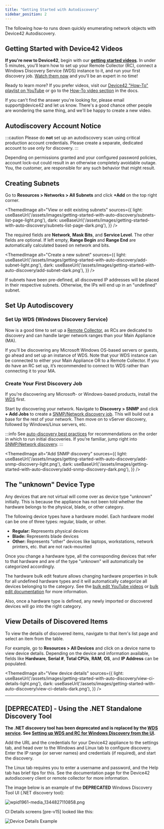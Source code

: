 ```yaml
---
title: "Getting Started with Autodiscovery"
sidebar_position: 2
---
```



The following how-to runs down quickly enumerating network objects with Device42 Autodiscovery.

## Getting Started with Device42 Videos

**If you're new to Device42**, begin with our [**getting started videos**](https://www.youtube.com/playlist?list=PLJ9je_qSNumJ-rMzIXUufY-XsbrwWfeCR). In under 5 minutes, you'll learn how to set up your Remote Collector (RC), connect a Windows Discovery Service (WDS) instance to it, and run your first discovery job. [Watch them now](https://www.youtube.com/watch?v=ClkvR9zLQUU&t=0s&list=PLJ9je_qSNumJ-rMzIXUufY-XsbrwWfeCR&index=2) and you'll be an expert in no time!

Ready to learn more? If you prefer videos, visit our [Device42 "How-To" playlist on YouTube](https://www.youtube.com/playlist?list=PLJ9je_qSNumJ4HuNVS75wzRgBRrtCh6_q) or go to the [How-To video section](how-to-videos/index.md) in the docs. 

If you can't find the answer you're looking for, please email support@device42 and let us know. There's a good chance other people are wondering the same thing, and we'll be happy to create a new video.

## Autodiscovery Account Notice

:::caution
Please do **not** set up an autodiscovery scan using critical production account credentials. Please create a separate, dedicated account to use only for discovery.
:::

Depending on permissions granted and your configured password policies, account lock-out could result in an otherwise completely avoidable outage. You, the customer, are responsible for any such behavior that might result.

## Creating Subnets

Go to **Resources > Networks > All Subnets** and click **+Add** on the top right corner.

<ThemedImage
alt="View or edit existing subnets"
sources={{
    light: useBaseUrl('/assets/images/getting-started-with-auto-discovery/subnets-list-page-light.png'),
    dark: useBaseUrl('/assets/images/getting-started-with-auto-discovery/subnets-list-page-dark.png'),
}}
/>

The required fields are **Network**, **Mask Bits**, and **Service Level**. The other fields are optional. If left empty, **Range Begin** and **Range End** are automatically calculated based on network and bits.

<ThemedImage
alt="Create a new subnet"
sources={{
    light: useBaseUrl('/assets/images/getting-started-with-auto-discovery/add-subnet-light.png'),
    dark: useBaseUrl('/assets/images/getting-started-with-auto-discovery/add-subnet-dark.png'),
}}
/>

If subnets have been pre-defined, all discovered IP addresses will be placed in their respective subnets. Otherwise, the IPs will end up in an "undefined" subnet.

## Set Up Autodiscovery

### Set Up WDS (Windows Discovery Service)

Now is a good time to set up a [Remote Collector](auto-discovery/remote-collector-rc.mdx), as RCs are dedicated to discovery and can handle larger network ranges than your Main Appliance (MA). 

If you’ll be discovering any Microsoft Windows OS-based servers or guests, go ahead and set up an instance of WDS. Note that your WDS instance can be connected to either your Main Appliance OR to a Remote Collector. If you do have an RC set up, it’s recommended to connect to WDS rather than connecting it to your MA.

### Create Your First Discovery Job

If you're discovering any Microsoft- or Windows-based products, install the [WDS](installation/windows-discovery-service-installation.md) first.

Start by discovering your network. Navigate to **Discovery > SNMP** and click **+ Add Jobs** to create a [SNMP/Network discovery job](auto-discovery/network-auto-discovery.mdx). This will build out a base for the rest of your network. Then move on to vServer discovery, followed by Windows/Linux servers, etc.

:::info
See [auto-discovery best practices](auto-discovery/autodisc-best-practices.md) for recommendations on the order in which to run initial discoveries. If you're familiar, jump right into [SNMP/Network discovery](auto-discovery/network-auto-discovery.mdx).
:::

<ThemedImage
alt="Add SNMP discovery"
sources={{
    light: useBaseUrl('/assets/images/getting-started-with-auto-discovery/add-snmp-discovery-light.png'),
    dark: useBaseUrl('/assets/images/getting-started-with-auto-discovery/add-snmp-discovery-dark.png'),
}}
/>

## The "unknown" Device Type 

Any devices that are not virtual will come over as device type "unknown" initially. This is because the appliance has not been told whether the hardware belongs to the physical, blade, or other category.

The following device types have a hardware model. Each hardware model can be one of three types: regular, blade, or other.

- **Regular:** Represents physical devices
- **Blade:** Represents blade devices
- **Other:** Represents "other" devices like laptops, workstations, network printers, etc. that are not rack-mounted

Once you change a hardware type, all the corresponding devices that refer to that hardware and are of the type "unknown" will automatically be categorized accordingly.

The hardware bulk edit feature allows changing hardware properties in bulk for all undefined hardware types and it will automatically categorize all devices belonging to the category. See the [bulk edit YouTube videos](how-to-videos/add-and-bulk-edit-hardware-models-how-to.md) or [bulk edit documentation](infrastructure-management/devices/hardware-models-templates.mdx) for more information.

Also, once a hardware type is defined, any newly imported or discovered devices will go into the right category.

## View Details of Discovered Items

To view the details of discovered items, navigate to that item's list page and select an item from the table. 

For example, go to **Resources > All Devices** and click on a device name to view device details. Depending on the device and information available, fields like **Hardware**, **Serial #**, **Total CPUs**, **RAM**, **OS**, and **IP Address** can be populated.

<ThemedImage
alt="View device details"
sources={{
    light: useBaseUrl('/assets/images/getting-started-with-auto-discovery/view-ci-details-light.png'),
    dark: useBaseUrl('/assets/images/getting-started-with-auto-discovery/view-ci-details-dark.png'),
}}
/>

* * *

## \[DEPRECATED\] - Using the .NET Standalone Discovery Tool

**The .NET discovery tool has been deprecated and is replaced by the [WDS service](installation/windows-discovery-service-installation.md). See [Setting up WDS and RC for Windows Discovery from the UI](installation/windows-discovery-service-installation.md).**

Add the URL and the credentials for your Device42 appliance to the settings tab, and head over to the Windows and Linux tab to configure discovery. Enter the IP range (or server names) and credentials (if required), and start the discovery.

The Linux tab requires you to enter a username and password, and the Help tab has brief tips for this. See the documentation page for the Device42 autodiscovery client or remote collector for more information.

The image below is an example of the **DEPRECATED** Windows Discovery Tool UI (.NET discovery tool):

![wpid1961-media_1344827110858.png](/assets/images/wpid1961-media_1344827110858.png)

CI Details screens \[pre-v15\] looked like this:

![Device Details Example](/assets/images/wpid1962-media_1344828425174.png)
